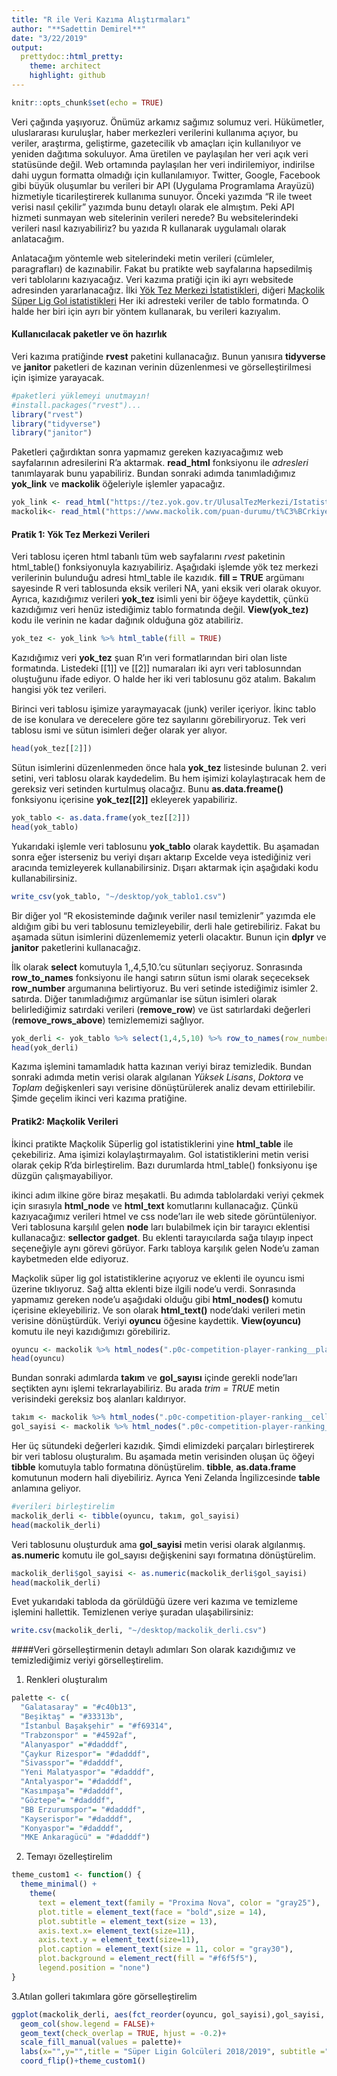 ```yaml
---
title: "R ile Veri Kazıma Alıştırmaları"
author: "**Sadettin Demirel**"
date: "3/22/2019"
output:
  prettydoc::html_pretty:
    theme: architect
    highlight: github
---
```


```r
knitr::opts_chunk$set(echo = TRUE)
```

Veri çağında yaşıyoruz. Önümüz arkamız sağımız solumuz veri. Hükümetler, uluslararası kuruluşlar, haber merkezleri verilerini kullanıma açıyor, bu veriler, araştırma, geliştirme, gazetecilik vb amaçları için kullanılıyor ve yeniden dağıtıma sokuluyor. Ama üretilen ve paylaşılan her veri açık veri statüsünde değil. Web ortamında paylaşılan her veri indirilemiyor, indirilse dahi uygun formatta olmadığı için kullanılamıyor.
Twitter, Google, Facebook gibi büyük oluşumlar bu verileri bir API (Uygulama Programlama Arayüzü) hizmetiyle ticarileştirerek kullanıma sunuyor. Önceki yazımda "R ile tweet verisi nasıl çekilir" yazımda bunu detaylı olarak ele almıştım. Peki API hizmeti sunmayan web sitelerinin verileri nerede? Bu websitelerindeki verileri nasıl kazıyabiliriz? bu yazıda R kullanarak uygulamalı olarak anlatacağım.

Anlatacağım yöntemle web sitelerindeki metin verileri (cümleler, paragrafları) de kazınabilir. Fakat bu pratikte web sayfalarına hapsedilmiş veri tablolarını kazıyacağız. 
Veri kazıma pratiği için iki ayrı websitede adresinden yararlanacağız. İlki [Yök Tez Merkezi İstatistikleri](https://tez.yok.gov.tr/UlusalTezMerkezi/IstatistikiBilgiler?islem=3), diğeri [Maçkolik Süper Lig Gol istatistikleri](https://www.mackolik.com/puan-durumu/t%C3%BCrkiye-spor-toto-s%C3%BCper-lig/istatistik/482ofyysbdbeoxauk19yg7tdt) Her iki adresteki veriler de tablo formatında. O halde her biri için ayrı bir yöntem kullanarak, bu verileri kazıyalım.

#### Kullanıcılacak paketler ve ön hazırlık

Veri kazıma pratiğinde **rvest** paketini kullanacağız. Bunun yanısıra **tidyverse** ve **janitor** paketleri de kazınan verinin düzenlenmesi ve görselleştirilmesi için işimize yarayacak. 

```r
#paketleri yüklemeyi unutmayın!
#install.packages("rvest")...
library("rvest")
library("tidyverse")
library("janitor")
```

Paketleri çağırdıktan sonra yapmamız gereken kazıyacağımız web sayfalarının adresilerini R'a aktarmak. **read_html** fonksiyonu ile *adresleri* tanımlayarak bunu yapabiliriz. Bundan sonraki adımda tanımladığımız **yok_link** ve **mackolik** öğeleriyle işlemler yapacağız.

```r
yok_link <- read_html("https://tez.yok.gov.tr/UlusalTezMerkezi/IstatistikiBilgiler?islem=3")
mackolik<- read_html("https://www.mackolik.com/puan-durumu/t%C3%BCrkiye-spor-toto-s%C3%BCper-lig/istatistik/482ofyysbdbeoxauk19yg7tdt")
```

#### Pratik 1: Yök Tez Merkezi Verileri

Veri tablosu içeren html tabanlı tüm web sayfalarını *rvest* paketinin html_table() fonksiyonuyla kazıyabiliriz. Aşağıdaki işlemde yök tez merkezi verilerinin bulunduğu adresi html_table ile kazıdık. **fill = TRUE** argümanı sayesinde R veri tablosunda eksik verileri NA, yani eksik veri olarak okuyor. Ayrıca, kazıdığımız verileri **yok_tez** isimli yeni bir öğeye kaydettik, çünkü kazıdığımız veri henüz istediğimiz tablo formatında değil. **View(yok_tez)** kodu ile verinin ne kadar dağınık olduğuna göz atabiliriz.

```r
yok_tez <- yok_link %>% html_table(fill = TRUE)
```

Kazıdığımız veri **yok_tez** şuan R'ın veri formatlarından biri olan liste formatında. Listedeki [[1]] ve [[2]] numaraları iki ayrı veri tablosunndan oluştuğunu ifade ediyor. O halde her iki veri tablosunu göz atalım. Bakalım hangisi yök tez verileri.

Birinci veri tablosu işimize yaraymayacak (junk) veriler içeriyor. İkinc tablo de ise konulara ve derecelere göre tez sayılarını görebiliryoruz. Tek veri tablosu ismi ve sütun isimleri değer olarak yer alıyor. 
```r
head(yok_tez[[2]])
```
Sütun isimlerini düzenlenmeden önce hala **yok_tez** listesinde bulunan 2. veri setini, veri tablosu olarak kaydedelim. Bu hem işimizi kolaylaştıracak hem de gereksiz veri setinden kurtulmuş olacağız. Bunu **as.data.freame()** fonksiyonu içerisine **yok_tez[[2]]** ekleyerek yapabiliriz. 

```r
yok_tablo <- as.data.frame(yok_tez[[2]])
head(yok_tablo)
```
Yukarıdaki işlemle veri tablosunu **yok_tablo** olarak kaydettik. Bu aşamadan sonra eğer isterseniz bu veriyi dışarı aktarıp Excelde veya istediğiniz veri aracında temizleyerek kullanabilirsiniz. Dışarı aktarmak için aşağıdaki kodu kullanabilirsiniz.

```r
write_csv(yok_tablo, "~/desktop/yok_tablo1.csv")
```

Bir diğer yol "R ekosisteminde dağınık veriler nasıl temizlenir" yazımda ele aldığım gibi bu veri tablosunu temizleyebilir, derli hale getirebiliriz. Fakat bu aşamada sütun isimlerini düzenlememiz yeterli olacaktır. Bunun için **dplyr** ve **janitor** paketlerini kullanacağız. 

İlk olarak **select** komutuyla 1,,4,5,10.'cu sütunları seçiyoruz. Sonrasında **row_to_names** fonksiyonu ile hangi satırın sütun ismi olarak seçeceksek **row_number** argumanına belirtiyoruz. Bu veri setinde istediğimiz isimler 2. satırda. Diğer tanımladığımız argümanlar ise sütun isimleri olarak belirlediğimiz satırdaki verileri (**remove_row**) ve üst satırlardaki değerleri (**remove_rows_above**) temizlememizi sağlıyor.

```r
yok_derli <- yok_tablo %>% select(1,4,5,10) %>% row_to_names(row_number = 2, remove_row = TRUE, remove_rows_above = TRUE)
head(yok_derli)
```

Kazıma işlemini tamamladık hatta kazınan veriyi biraz temizledik. Bundan sonraki adımda metin verisi olarak algılanan *Yüksek Lisans*, *Doktora* ve *Toplam* değişkenleri sayı verisine dönüştürülerek analiz devam ettirilebilir. Şimde geçelim ikinci veri kazıma pratiğine.

#### Pratik2: Maçkolik Verileri

İkinci pratikte Maçkolik Süperlig gol istatistiklerini yine **html_table** ile çekebiliriz. Ama işimizi kolaylaştırmayalım. Gol istatistiklerini metin verisi olarak çekip R'da birleştirelim. Bazı durumlarda html_table() fonksiyonu işe düzgün çalışmayabiliyor.

ikinci adım ilkine göre biraz meşakatli. Bu adımda tablolardaki veriyi çekmek için sırasıyla **html_node** ve **html_text** komutlarını kullanacağız. Çünkü kazıyacağımız verileri htmel ve css node'ları ile web sitede görüntüleniyor. Veri tablosuna karşılıl gelen **node** ları bulabilmek için bir tarayıcı eklentisi kullanacağız: **sellector gadget**. Bu eklenti tarayıcılarda sağa tılayıp inpect seçeneğiyle aynı görevi görüyor. Farkı tabloya karşılık gelen Node'u zaman kaybetmeden elde ediyoruz.

Maçkolik süper lig gol istatistiklerine açıyoruz ve eklenti ile oyuncu ismi üzerine tıklıyoruz. Sağ altta eklenti bize ilgili node'u verdi. Sonrasında yapmamız gereken node'u aşağıdaki olduğu gibi **html_nodes()** komutu içerisine ekleyebiliriz. Ve son olarak **html_text()** node'daki verileri metin verisine dönüştürdük. Veriyi **oyuncu** öğesine kaydettik. **View(oyuncu)** komutu ile neyi kazıdığımızı görebiliriz.

```r
oyuncu <- mackolik %>% html_nodes(".p0c-competition-player-ranking__player-name") %>% html_text(trim = TRUE)
head(oyuncu)
```

Bundan sonraki adımlarda **takım** ve **gol_sayısı** içinde gerekli node'ları seçtikten aynı işlemi tekrarlayabiliriz. Bu arada *trim = TRUE* metin verisindeki gereksiz boş alanları kaldırıyor.

```r
takım <- mackolik %>% html_nodes(".p0c-competition-player-ranking__cell--team") %>% html_text(trim = TRUE)
gol_sayisi <- mackolik %>% html_nodes(".p0c-competition-player-ranking__cell--stat") %>% html_text(trim = TRUE)

```
Her üç sütundeki değerleri kazıdık. Şimdi elimizdeki parçaları birleştirerek bir veri tablosu oluşturalım. Bu aşamada metin verisinden oluşan üç öğeyi **tibble** komutuyla tablo formatına dönüştürelim. **tibble**, **as.data.frame** komutunun modern hali diyebiliriz. Ayrıca Yeni Zelanda İngilizcesinde **table** anlamına geliyor.
```r
#verileri birleştirelim
mackolik_derli <- tibble(oyuncu, takım, gol_sayisi)
head(mackolik_derli)
```
Veri tablosunu oluşturduk ama **gol_sayisi** metin verisi olarak algılanmış. **as.numeric** komutu ile gol_sayısı değişkenini sayı formatına dönüştürelim.

```r
mackolik_derli$gol_sayisi <- as.numeric(mackolik_derli$gol_sayisi)
head(mackolik_derli)
```
Evet yukarıdaki tabloda da görüldüğü üzere veri kazıma ve temizleme işlemini hallettik. Temizlenen veriye şuradan ulaşabilirsiniz:

```r
write.csv(mackolik_derli, "~/desktop/mackolik_derli.csv")
```

####Veri görselleştirmenin detaylı adımları
Son olarak kazıdığımız ve temizlediğimiz veriyi görselleştirelim.

1. Renkleri oluşturalım
```r
palette <- c(
  "Galatasaray" = "#c40b13",
  "Beşiktaş" = "#33313b",
  "İstanbul Başakşehir" = "#f69314",
  "Trabzonspor" = "#4592af",
  "Alanyaspor" ="#dadddf",
  "Çaykur Rizespor"= "#dadddf",
  "Sivasspor"= "#dadddf",
  "Yeni Malatyaspor"= "#dadddf",
  "Antalyaspor"= "#dadddf",
  "Kasımpaşa"= "#dadddf",
  "Göztepe"= "#dadddf",
  "BB Erzurumspor"= "#dadddf",
  "Kayserispor"= "#dadddf",
  "Konyaspor"= "#dadddf",
  "MKE Ankaragücü" = "#dadddf")
```

2. Temayı özelleştirelim
```r
theme_custom1 <- function() {
  theme_minimal() +
    theme(
      text = element_text(family = "Proxima Nova", color = "gray25"),
      plot.title = element_text(face = "bold",size = 14),
      plot.subtitle = element_text(size = 13),
      axis.text.x= element_text(size=11),
      axis.text.y = element_text(size=11),
      plot.caption = element_text(size = 11, color = "gray30"),
      plot.background = element_rect(fill = "#f6f5f5"),
      legend.position = "none")
}
```

3.Atılan golleri takımlara göre görselleştirelim
```r
ggplot(mackolik_derli, aes(fct_reorder(oyuncu, gol_sayisi),gol_sayisi, fill = takım, label = gol_sayisi))+
  geom_col(show.legend = FALSE)+ 
  geom_text(check_overlap = TRUE, hjust = -0.2)+
  scale_fill_manual(values = palette)+
  labs(x="",y="",title = "Süper Ligin Golcüleri 2018/2019", subtitle ="Sadece 4 takımın oyuncuları için renk kullanılmıştır" ,caption = "@demirelsadettin / kaynak: maçkolik")+
  coord_flip()+theme_custom1()
```

